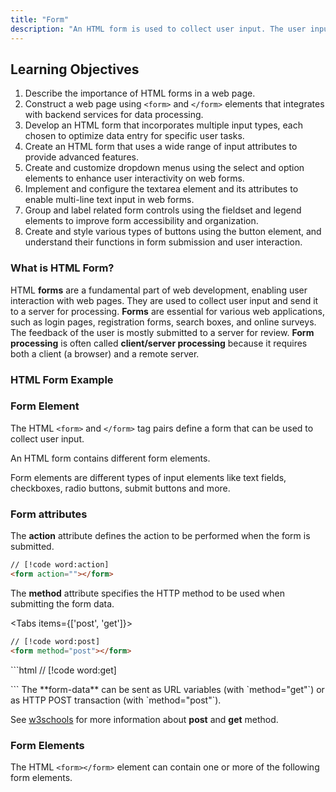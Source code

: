 ```yaml
---
title: "Form"
description: "An HTML form is used to collect user input. The user input is most often sent to a server for processing."
---
```


## Learning Objectives
1. Describe the importance of HTML forms in a web page.
2. Construct a web page using `<form>` and `</form>` elements that integrates with backend services for data processing.
3. Develop an HTML form that incorporates multiple input types, each chosen to optimize data entry for specific user tasks.
4. Create an HTML form that uses a wide range of input attributes to provide advanced features.
5. Create and customize dropdown menus using the select and option elements to enhance user interactivity on web forms.
6. Implement and configure the textarea element and its attributes to enable multi-line text input in web forms.
7. Group and label related form controls using the fieldset and legend elements to improve form accessibility and organization.
8. Create and style various types of buttons using the button element, and understand their functions in form submission and user interaction.

### What is HTML Form?
HTML **forms** are a fundamental part of web development, enabling user interaction with web pages. They are used to collect user input and send it to a server for processing. **Forms** are essential for various web applications, such as login pages, registration forms, search boxes, and online surveys. The feedback of the user is mostly submitted to a server for review. **Form processing** is often called **client/server processing** because it requires both a client (a browser) and a remote server.

### HTML Form Example

<Wrapper className="w-fit" variant="gradient">

<LoginForm />

</Wrapper>

### Form Element

The HTML `<form>` and `</form>` tag pairs define a form that can be used to collect user input.

An HTML form contains different form elements.

Form elements are different types of input elements like text fields, checkboxes, radio buttons, submit buttons and more.

### Form attributes

The **action** attribute defines the action to be performed when the form is submitted.

```html
// [!code word:action]
<form action=""></form>
```

The **method** attribute specifies the HTTP method to be used when submitting the form data.

<Tabs items={['post', 'get']}>
<Tab value="post">
```html
// [!code word:post]
<form method="post"></form>
```
</Tab>
<Tab value="get">
```html
// [!code word:get]
<form method="get"></form>
```
</Tab>
</Tabs>

<Callout>
The **form-data** can be sent as URL variables (with `method="get"`) or as HTTP POST transaction (with `method="post"`).

See [w3schools](https://www.w3schools.com/tags/att_form_method.asp) for more information about **post** and **get** method.
</Callout>

### Form Elements

The HTML `<form></form>` element can contain one or more of the following form elements.

<Cards>
  <Card 
    title="Label" 
    description="The label element defines a label for several form elements." 
    href="/guides/form/label" 
  />
  <Card 
    title="Input" 
    description="The input element is the most important form element." 
    href="/guides/form/input" 
  />
  <Card 
    title="Select and Option" 
    description="The select and option elements are used to create a drop-down list." 
    href="/guides/form/select-and-option" 
  />
  <Card 
    title="Datalist" 
    description="The datalist element specifies a list of pre-defined options for an input element." 
    href="/guides/form/datalist" 
  />
  <Card 
    title="Textarea" 
    description="The textarea element defines a multi-line text input field." 
    href="/guides/form/textarea" 
  />
  <Card 
    title="Fieldset and Legend" 
    description="The fieldset and legend elements are used to group related data in a form." 
    href="/guides/form/fieldset-and-legend" 
  />
  <Card 
    title="Button" 
    description="The button element is used to create a clickable button." 
    href="/guides/form/button" 
  />
  <Card 
    title="Output" 
    description="The output element is used to display a message after a form is submitted." 
    href="https://www.w3schools.com/tags/tag_output.asp" 
  />
</Cards>
